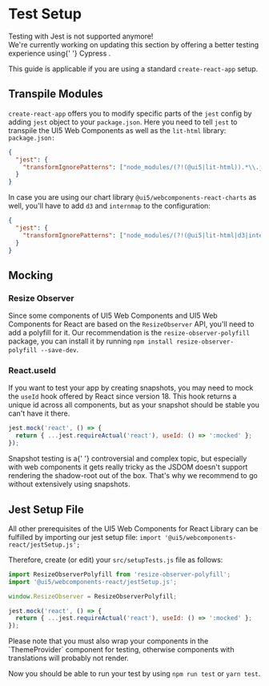 
<Meta title="Knowledge Base/Test Setup" />

# Test Setup

<MessageStrip design={MessageStripDesign.Warning} hideCloseButton>
  Testing with Jest is not supported anymore!
  <br />
  We're currently working on updating this section by offering a better testing experience using{' '}
  <ui5-link href="https://www.cypress.io/" target="_blank">
    Cypress
  </ui5-link>
  .
</MessageStrip>

This guide is applicable if you are using a standard `create-react-app` setup.

<TableOfContent />

## Transpile Modules

`create-react-app` offers you to modify specific parts of the `jest` config by adding `jest` object to your `package.json`.
Here you need to tell `jest` to transpile the UI5 Web Components as well as the `lit-html` library:<br />
`package.json:`

```json
{
  "jest": {
    "transformIgnorePatterns": ["node_modules/(?!(@ui5|lit-html)).*\\.js$"]
  }
}
```

In case you are using our chart library `@ui5/webcomponents-react-charts` as well, you'll have to add `d3` and `internmap` to the configuration:

```json
{
  "jest": {
    "transformIgnorePatterns": ["node_modules/(?!(@ui5|lit-html|d3|internmap)).*\\.js$"]
  }
}
```

## Mocking

### Resize Observer

Since some components of UI5 Web Components and UI5 Web Components for React are based on the `ResizeObserver` API, you'll need to add a polyfill for it.
Our recommendation is the `resize-observer-polyfill` package, you can install it by running `npm install resize-observer-polyfill --save-dev`.

### React.useId

If you want to test your app by creating snapshots, you may need to mock the `useId` hook offered by React since version 18.
This hook returns a unique id across all components, but as your snapshot should be stable you can't have it there.

```js
jest.mock('react', () => {
  return { ...jest.requireActual('react'), useId: () => ':mocked' };
});
```

<MessageStrip hideCloseButton>
  Snapshot testing is a{' '}
  <ui5-link href={'https://kentcdodds.com/blog/effective-snapshot-testing'}>controversial and complex topic</ui5-link>,
  but especially with web components it gets really tricky as the JSDOM doesn't support rendering the shadow-root out of
  the box. That's why we recommend to go without extensively using snapshots.
</MessageStrip>

## Jest Setup File

All other prerequisites of the UI5 Web Components for React Library can be fulfilled by importing our jest setup file:
`import '@ui5/webcomponents-react/jestSetup.js';`

Therefore, create (or edit) your `src/setupTests.js` file as follows:

```js
import ResizeObserverPolyfill from 'resize-observer-polyfill';
import '@ui5/webcomponents-react/jestSetup.js';

window.ResizeObserver = ResizeObserverPolyfill;

jest.mock('react', () => {
  return { ...jest.requireActual('react'), useId: () => ':mocked' };
});
```

<MessageStrip hideCloseButton>
  Please note that you must also wrap your components in the `ThemeProvider` component for testing, otherwise components
  with translations will probably not render.
</MessageStrip>

Now you should be able to run your test by using `npm run test` or `yarn test`.

<div style={{ height: 'var(--_ui5_bar_base_height)' }} />
<Footer style={{ position: 'fixed', bottom: 0, zIndex: 2, maxHeight: 'var(--_ui5_bar_base_height)' }} />
